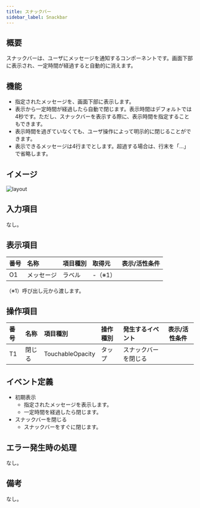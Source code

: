 ```yaml
---
title: スナックバー
sidebar_label: Snackbar
---
```

## 概要

スナックバーは、ユーザにメッセージを通知するコンポーネントです。画面下部に表示され、一定時間が経過すると自動的に消えます。

## 機能

- 指定されたメッセージを、画面下部に表示します。
- 表示から一定時間が経過したら自動で閉じます。表示時間はデフォルトでは4秒です。ただし、スナックバーを表示する際に、表示時間を指定することもできます。
- 表示時間を過ぎていなくても、ユーザ操作によって明示的に閉じることができます。
- 表示できるメッセージは4行までとします。超過する場合は、行末を「...」で省略します。

## イメージ

![layout](./layout.drawio.png)

## 入力項目

なし。

## 表示項目

| 番号 | 名称          | 項目種別    | 取得元               | 表示/活性条件                                 |
|:----|:--------------|:-----------|:--------------------|:--------------------------------------------|
| O1  | メッセージ      | ラベル     | -（※1）               |                                            |
（※1）呼び出し元から渡します。

## 操作項目

| 番号 | 名称        | 項目種別    | 操作種別   | 発生するイベント   | 表示/活性条件                               |
|:----|:------------|:-----------|:----------|:----------------|-------------------------------------------|
| T1  | 閉じる       | TouchableOpacity | タップ | スナックバーを閉じる |                                           |

## イベント定義

- 初期表示
  - 指定されたメッセージを表示します。
  - 一定時間を経過したら閉じます。
- スナックバーを閉じる
  - スナックバーをすぐに閉じます。

## エラー発生時の処理

なし。

## 備考

なし。
